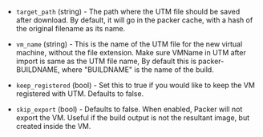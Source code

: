 <!-- Code generated from the comments of the Config struct in builder/utm/utm/config.go; DO NOT EDIT MANUALLY -->

- `target_path` (string) - The path where the UTM file should be saved
  after download. By default, it will go in the packer cache, with a hash of
  the original filename as its name.

- `vm_name` (string) - This is the name of the UTM file for the new virtual machine, without
  the file extension. Make sure VMName in UTM after import is same
  as the UTM file name, By default this is packer-BUILDNAME,
  where "BUILDNAME" is the name of the build.

- `keep_registered` (bool) - Set this to true if you would like to keep
  the VM registered with UTM. Defaults to false.

- `skip_export` (bool) - Defaults to false. When enabled, Packer will
  not export the VM. Useful if the build output is not the resultant image,
  but created inside the VM.

<!-- End of code generated from the comments of the Config struct in builder/utm/utm/config.go; -->
